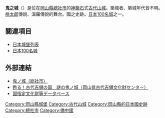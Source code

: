 {{日本城郭概要表|
nihongo = 鬼ノ城|
hiragana=きのじょう|
romaji=Kinojō|
img = File:Kinojo Nishi mon area.jpg|
img_capt = 西門遺構（復元中）|
img_width =220px|
name = 鬼之城|
pref = 岡山縣|
ar_called = |
struct = 神籠石式山城|
tower_struct = 無|
builders = 傳・大和朝廷|
build_y = 7世紀後半|
revamp = |
rulers = 不明|
reject_y = 不明|
remains = 石垣、土壘、水門|
cultural asset = 國之史跡|
location = {{Coord|34|43|35.53|N|133|45|46.49|E|scale:60000}}
}}

'''鬼之城'''（{{lang|ja|きのじょう}}）是位在[[岡山縣|岡山縣]][[總社市|總社市]]的[[神籠石|神籠石]]式[[古代山城_(日本)|古代山城]]。築城者、築城年代皆不明。[[桃太郎|桃太郎]]傳說、溫羅傳說的舞台。國之史跡。[[日本100名城|日本100名城]]之一。

== 關連項目 ==
*[[日本城堡列表|日本城堡列表]]
*[[日本100名城|日本100名城]]

== 外部連結 ==
* [https://web.archive.org/web/20100820002158/http://www.city.soja.okayama.jp/kanko/kankochi/kinojo.jsp 鬼ノ城（総社市）]
* [https://web.archive.org/web/20070831180243/http://www.pref.okayama.jp/kyoiku/kodai/kinojou-top.html 甦る！古代吉備の国　謎の鬼ノ城（岡山県古代吉備文化財センター）]
* [https://kunishitei.bunka.go.jp/heritage/detail/401/2303 国指定文化財等データベース]

{{日本100名城}}
{{DEFAULTSORT:Kino Jou}}
[[Category:岡山縣城堡|Category:岡山縣城堡]]
[[Category:古代山城|Category:古代山城]]
[[Category:岡山縣的日本國史跡|Category:岡山縣的日本國史跡]]
[[Category:總社市|Category:總社市]]
[[Category:備中國|Category:備中國]]